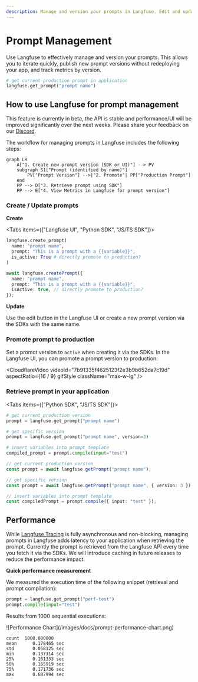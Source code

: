 ```yaml
---
description: Manage and version your prompts in Langfuse. Edit and update them via the UI and SDK. Retrieve the production version via the SDKs.
---
```



# Prompt Management

Use Langfuse to effectively manage and version your prompts. This allows you to iterate quickly, publish new prompt versions without redeploying your app, and track metrics by version.

```python
# get current production prompt in application
langfuse.get_prompt("prompt name")
```

## How to use Langfuse for prompt management

<Callout type="info">

This feature is currently in beta, the API is stable and performance/UI will be improved significantly over the next weeks. Please share your feedback on our [Discord](/discord).

</Callout>

The workflow for managing prompts in Langfuse includes the following steps:

```mermaid
graph LR
    A["1. Create new prompt version (SDK or UI)"] --> PV
    subgraph S1["Prompt (identified by name)"]
        PV["Prompt Version"] -->|"2. Promote"| PP["Production Prompt"]
    end
    PP --> D["3. Retrieve prompt using SDK"]
    PP --> E["4. View Metrics in Langfuse for prompt version"]
```

### Create / Update prompts

**Create**

<Tabs items={["Langfuse UI", "Python SDK", "JS/TS SDK"]}>
<Tab>

<CloudflareVideo
  videoId="3c9bf36417e79dd2d68c3bba2a8f0a98"
  aspectRatio={1.24}
  gifStyle
  className="max-w-lg"
/>

</Tab>
<Tab>

```python
langfuse.create_prompt(
  name: "prompt name",
  prompt: "This is a prompt with a {{variable}}",
  is_active: True # directly promote to production?
)
```

</Tab>

<Tab>

```typescript
await langfuse.createPrompt({
  name: "prompt name",
  prompt: "This is a prompt with a {{variable}}",
  isActive: true, // directly promote to production?
});
```

</Tab>

</Tabs>

**Update**

Use the edit button in the Langfuse UI or create a new prompt version via the SDKs with the same name.

### Promote prompt to production

Set a promot version to `active` when creating it via the SDKs. In the Langfuse UI, you can promote a prompt version to production:

<CloudflareVideo
  videoId="7b91335f4625123f2e3b9b652da7c19d"
  aspectRatio={16 / 9}
  gifStyle
  className="max-w-lg"
/>

### Retrieve prompt in your application

<Tabs items={["Python SDK", "JS/TS SDK"]}>
<Tab>

```python
# get current production version
prompt = langfuse.get_prompt("prompt name")

# get specific version
prompt = langfuse.get_prompt("prompt name", version=3)

# insert variables into prompt template
compiled_prompt = prompt.compile(input="test")
```

</Tab>

<Tab>

```typescript
// get current production version
const prompt = await langfuse.getPrompt("prompt name");

// get specific version
const prompt = await langfuse.getPrompt("prompt name", { version: 3 });

// insert variables into prompt template
const compiledPrompt = prompt.compile({ input: "test" });
```

</Tab>

</Tabs>

## Performance

While [Langfuse Tracing](/docs/tracing) is fully asynchronous and non-blocking, managing prompts in Langfuse adds latency to your application when retrieving the prompt. Currently the prompt is retrieved from the Langfuse API every time you fetch it via the SDKs. We will introduce caching in future releases to reduce the performance impact.

**Quick performance measurement**

We measured the execution time of the following snippet (retrieval and prompt compilation):

```python
prompt = langfuse.get_prompt("perf-test")
prompt.compile(input="test")
```

Results from 1000 sequential executions:

<div className="sm:grid sm:grid-cols-2 gap-4">

<Frame className="max-w-md">
  ![Performance Chart](/images/docs/prompt-performance-chart.png)
</Frame>

```
count  1000.000000
mean      0.178465 sec
std       0.058125 sec
min       0.137314 sec
25%       0.161333 sec
50%       0.165919 sec
75%       0.171736 sec
max       0.687994 sec
```

</div>

